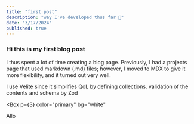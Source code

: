 ```yaml
---
title: "first post"
description: "way I've developed thus far 🙌"
date: "3/17/2024"
published: true
---
```


### Hi this is my first blog post

I thus spent a lot of time creating a blog page. Previously, I had a projects page that used markdown (.md) files; however, I moved to MDX to give it more flexibility, and it turned out very well.

I use Velite since it simplifies QoL by defining collections. validation of the contents and schema by Zod


<Box
  p={3}
  color="primary"
  bg="white"
>

Allo

</Box>